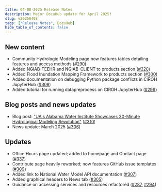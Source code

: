 ```yaml
---
title: 04-08-2025 Release Notes
description: Major DocuHub update for April 2025!
slug: v20250408
tags: ["Release Notes", DocuHub]
hide_table_of_contents: false
---
```


## New content
- Community Hydrologic Modeling page now features tables detailing features and access methods ([#290](https://github.com/CIROH-UA/ciroh-ua_website/pull/290))
- Added NGIAB-TEEHR and NGIAB-CLIENT to products section ([#320](https://github.com/CIROH-UA/ciroh-ua_website/pull/320))
- Added Flood Inundation Mapping Framework to products section ([#300](https://github.com/CIROH-UA/ciroh-ua_website/pull/300))
- Added documentation on debugging Python package conflicts in CIROH JupyterHub ([#308](https://github.com/CIROH-UA/ciroh-ua_website/pull/308))
- Added tutorial for running datapreprocess on CIROH JupyterHub ([#299](https://github.com/CIROH-UA/ciroh-ua_website/pull/299))

## Blog posts and news updates
- Blog post: ["UA's Alabama Water Institute Showcases 30-Minute Hydrological Modeling Revolution"](/blog/march-2025-update) ([#310](https://github.com/CIROH-UA/ciroh-ua_website/pull/310))
- News update: March 2025 ([#306](https://github.com/CIROH-UA/ciroh-ua_website/pull/306))

## Updates
- Office Hours page updated; added to homepage and Contact page ([#337](https://github.com/CIROH-UA/ciroh-ua_website/pull/337))
- Contribute page heavily reworked; now features GitHub issue templates ([#309](https://github.com/CIROH-UA/ciroh-ua_website/pull/309))
- Added link to National Water Model API documentation ([#307](https://github.com/CIROH-UA/ciroh-ua_website/pull/307))
- Added graphical headers to News tab ([#305](https://github.com/CIROH-UA/ciroh-ua_website/pull/305))
- Guidance on accessing services and resources refactored ([#287](https://github.com/CIROH-UA/ciroh-ua_website/pull/287), [#294](https://github.com/CIROH-UA/ciroh-ua_website/pull/294))

<!-- truncate -->